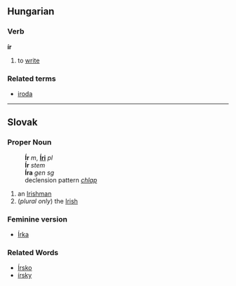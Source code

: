 ==Hungarian==
===Verb===
'''ír'''

# to [[write]]

===Related terms===
*[[iroda]]

----

== Slovak ==
=== Proper Noun ===
:'''Ír''' ''m'', '''[[Íri#Slovak|Íri]]''' ''pl''
:'''Ír''' ''stem''
:'''Íra''' ''gen sg''
:declension pattern ''[[Slovak declension pattern chlap|chlap]]''
# an [[Irishman]]
# (''plural only'') the [[Irish]]
=== Feminine version ===
* [[Írka#Slovak|Írka]]
=== Related Words ===
* [[Írsko#Slovak|Írsko]]
* [[írsky#Slovak|írsky]]